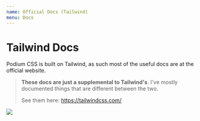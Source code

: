 ```yaml
---
name: Official Docs (Tailwind)
menu: Docs
---
```


# Tailwind Docs

Podium CSS is built on Tailwind, as such most of the useful docs are at the official website.

> **These docs are just a supplemental to Tailwind's**. I've mostly documented things that are different between the two.
>
> See them here: https://tailwindcss.com/


<img className="bg-black w-full block" src={websiteScreenshot} />
